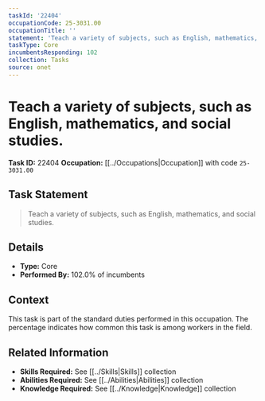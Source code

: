 ```yaml
---
taskId: '22404'
occupationCode: 25-3031.00
occupationTitle: ''
statement: 'Teach a variety of subjects, such as English, mathematics, and social studies.'
taskType: Core
incumbentsResponding: 102
collection: Tasks
source: onet
---
```

# Teach a variety of subjects, such as English, mathematics, and social studies.

**Task ID:** 22404
**Occupation:** [[../Occupations|Occupation]] with code `25-3031.00`

## Task Statement

> Teach a variety of subjects, such as English, mathematics, and social studies.

## Details

- **Type:** Core
- **Performed By:** 102.0% of incumbents

## Context

This task is part of the standard duties performed in this occupation. The percentage indicates how common this task is among workers in the field.

## Related Information

- **Skills Required:** See [[../Skills|Skills]] collection
- **Abilities Required:** See [[../Abilities|Abilities]] collection
- **Knowledge Required:** See [[../Knowledge|Knowledge]] collection
